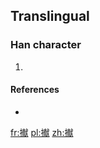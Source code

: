 ==Translingual==

===Han character===
{{Han char|rn=64|rad=手|as=13|sn=16|four=|canj=手十月大 (QJBK)}}

# {{defn|Han|sort=手13}}

====References====
* {{Han ref|kx=0459.201|hdz=31967.011|uh=64DC|ud=25820}}

[[fr:擜]]
[[pl:擜]]
[[zh:擜]]